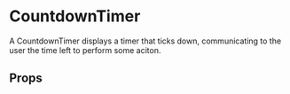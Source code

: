 

# CountdownTimer

A CountdownTimer displays a timer that ticks down, communicating to the user the time left to perform some aciton.

<Canvas>
  <Story id="pages-swaps-countdowntimer--default-story" />
</Canvas>

## Props

<ArgsTable of={CountdownTimer} />

